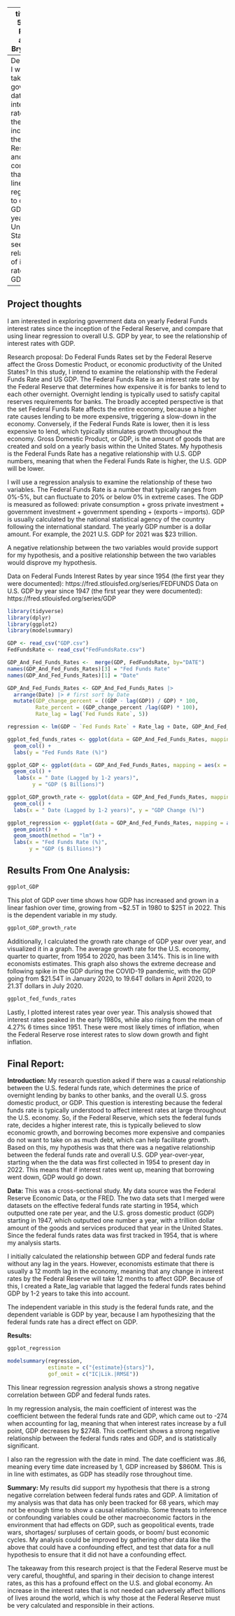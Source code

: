
---
title: Gov 50 Final Project
author: Bryn Evans

output:
  distill::distill_article:
    self_contained: false
---
Description: I want to take government data on interest rates since the inception of the Federal Reserve, and compare that using linear regression to overall GDP by year for the United States, to see the relationship of interest rates with GDP.

---



## Project thoughts

I am interested in exploring government data on yearly Federal Funds interest rates since the inception of the Federal Reserve, and compare that using linear regression to overall U.S. GDP by year, to see the relationship of interest rates with GDP.

Research proposal: Do Federal Funds Rates set by the Federal Reserve affect the Gross Domestic Product, or economic productivity of the United States? In this study, I intend to examine the relationship with the Federal Funds Rate and US GDP. The Federal Funds Rate is an interest rate set by the Federal Reserve that determines how expensive it is for banks to lend to each other overnight. Overnight lending is typically used to satisfy capital reserves requirements for banks. The broadly accepted perspective is that the set Federal Funds Rate affects the entire economy, because a higher rate causes lending to be more expensive, triggering a slow-down in the economy. Conversely, if the Federal Funds Rate is lower, then it is less expensive to lend, which typically stimulates growth throughout the economy. Gross Domestic Product, or GDP, is the amount of goods that are created and sold on a yearly basis within the United States. My hypothesis is the Federal Funds Rate has a negative relationship with U.S. GDP numbers, meaning that when the Federal Funds Rate is higher, the U.S. GDP will be lower. 

I will use a regression analysis to examine the relationship of these two variables. The Federal Funds Rate is a number that typically ranges from 0%-5%, but can fluctuate to 20% or below 0% in extreme cases. The GDP is measured as followed: private consumption + gross private investment + government investment + government spending + (exports – imports). GDP is usually calculated by the national statistical agency of the country following the international standard. The yearly GDP number is a dollar amount. For example, the 2021 U.S. GDP for 2021 was $23 trillion.

A negative relationship between the two variables would provide support for my hypothesis, and a positive relationship between the two variables would disprove my hypothesis.

Data on Federal Funds Interest Rates by year since 1954 (the first year they were documented): https://fred.stlouisfed.org/series/FEDFUNDS
Data on U.S. GDP by year since 1947 (the first year they were documented): https://fred.stlouisfed.org/series/GDP





```r
library(tidyverse)
library(dplyr)
library(ggplot2)
library(modelsummary)

GDP <- read_csv("GDP.csv")
FedFundsRate <- read_csv("FedFundsRate.csv")

GDP_And_Fed_Funds_Rates <-  merge(GDP, FedFundsRate, by="DATE") 
names(GDP_And_Fed_Funds_Rates)[3] = "Fed Funds Rate"
names(GDP_And_Fed_Funds_Rates)[1] = "Date"

GDP_And_Fed_Funds_Rates <- GDP_And_Fed_Funds_Rates |>
  arrange(Date) |> # first sort by Date
  mutate(GDP_change_percent = ((GDP - lag(GDP)) / GDP) * 100, 
         Rate_percent = (GDP_change_percent /lag(GDP) * 100),
         Rate_lag = lag(`Fed Funds Rate`, 5))

regression <- lm(GDP ~ `Fed Funds Rate` + Rate_lag + Date, GDP_And_Fed_Funds_Rates)

ggplot_fed_funds_rates <- ggplot(data = GDP_And_Fed_Funds_Rates, mapping = aes(x = Date, y = `Fed Funds Rate`)) +
  geom_col() +
  labs(y = "Fed Funds Rate (%)")

ggplot_GDP <- ggplot(data = GDP_And_Fed_Funds_Rates, mapping = aes(x = Date, y = GDP)) +
  geom_col() +
   labs(x = " Date (Lagged by 1-2 years)", 
        y = "GDP ($ Billions)")

ggplot_GDP_growth_rate <- ggplot(data = GDP_And_Fed_Funds_Rates, mapping = aes(x = Date, y = GDP_change_percent)) +
  geom_col() +
  labs(x = " Date (Lagged by 1-2 years)", y = "GDP Change (%)")

ggplot_regression <- ggplot(data = GDP_And_Fed_Funds_Rates, mapping = aes(x = Rate_lag, y = GDP)) +
  geom_point() +
  geom_smooth(method = "lm") +
  labs(x = "Fed Funds Rate (%)",
       y = "GDP ($ Billions)")


```

## Results From One Analysis: 

```r
ggplot_GDP
```
  
  
  This plot of GDP over time shows how GDP has increased and grown in a linear fashion over time, growing from ~$2.5T in 1980 to $25T in 2022. This is the dependent variable in my study. 
  
  
```r
ggplot_GDP_growth_rate
```

Additionally, I calculated the growth rate change of GDP year over year, and visualized it in a graph. The average growth rate for the U.S. economy, quarter to quarter, from 1954 to 2020, has been 3.14%. This is in line with economists estimates. This graph also shows the extreme decrease and following spike in the GDP during the COVID-19 pandemic, with the GDP going from $21.54T in January 2020, to 19.64T dollars in April 2020, to 21.3T dollars in July 2020.


```r
ggplot_fed_funds_rates
```

  Lastly, I plotted  interest rates year over year. This analysis showed that interest rates peaked in the early 1980s, while also rising from the mean of 4.27% 6 times since 1951. These were most likely times of inflation, when the Federal Reserve rose interest rates to slow down growth and fight inflation.

## Final Report:
  
**Introduction:** My research question asked if there was a causal relationship between the U.S. federal funds rate, which determines the price of overnight lending by banks to other banks, and the overall U.S. gross domestic product, or GDP. This question is interesting because the federal funds rate is typically understood to affect interest rates at large throughout the U.S. economy. So, if the Federal Reserve, which sets the federal funds rate, decides a higher interest rate, this is typically believed to slow economic growth, and borrowing becomes more expensive and companies do not want to take on as much debt, which can help facilitate growth. Based on this, my hypothesis was that there was a negative relationship between the federal funds rate and overall U.S. GDP year-over-year, starting when the the data was first collected in 1954 to present day in 2022. This means that if interest rates went up, meaning that borrowing went down, GDP would go down. 

**Data:** This was a cross-sectional study. My data source was the Federal Reserve Economic Data, or the FRED. The two data sets that I merged were datasets on the effective federal funds rate starting in 1954, which outputted one rate per year, and the U.S. gross domestic product (GDP) starting in 1947, which outputted one number a year, with a trillion dollar amount of the goods and services produced that year in the United States. Since the federal funds rates data was first tracked in 1954, that is where my analysis starts.

I initially calculated the relationship between GDP and federal funds rate without any lag in the years. However, economists estimate that there is usually a 12 month lag in the economy, meaning that any change in interest rates by the Federal Reserve will take 12 months to affect GDP. Because of this, I created a Rate_lag variable that lagged the federal funds rates behind GDP by 1-2 years to take this into account.

The independent variable in this study is the federal funds rate, and the dependent variable is GDP by year, because I am hypothesizing that the federal funds rate has a direct effect on GDP. 

**Results:** 

```r

ggplot_regression

modelsummary(regression,
             estimate = c("{estimate}{stars}"),
             gof_omit = c("IC|Lik.|RMSE"))
```

This linear regression regression analysis shows a strong negative correlation between GDP and federal funds rates.

In my regression analysis, the main coefficient of interest was the coefficient between the federal funds rate and GDP, which came out to -274 when accounting for lag, meaning that when interest rates increase by a full point, GDP decreases by $274B. This coefficient shows a strong negative relationship between the federal funds rates and GDP, and is statistically significant. 
  
I also ran the regression with the date in mind. The date coefficient was .86, meaning every time date increased by 1, GDP increased by $860M. This is in line with estimates, as GDP has steadily rose throughout time. 


**Summary:** My results did support my hypothesis that there is a strong negative correlation between federal funds rates and GDP. A limitation of my analysis was that data has only been tracked for 68 years, which may not be enough time to show a causal relationship. Some threats to inference or confounding variables could be other macroeconomic factors in the environment that had effects on GDP, such as geopolitical events, trade wars, shortages/ surpluses of certain goods, or boom/ bust economic cycles. My analysis could be improved by gathering other data like the above that could have a confounding effect, and test that data for a null hypothesis to ensure that it did not have a confounding effect.

The takeaway from this research project is that the Federal Reserve must be very careful, thoughtful, and sparing in their decision to change interest rates, as this has a profound effect on the U.S. and global economy. An increase in the interest rates that is not needed can adversely affect billions of lives around the world, which is why those at the Federal Reserve must be very calculated and responsible in their actions.

